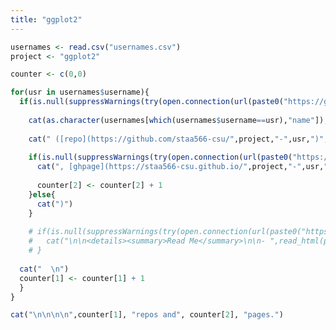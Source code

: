 ```yaml
---
title: "ggplot2"
---
```


```r


usernames <- read.csv("usernames.csv")
project <- "ggplot2"

counter <- c(0,0)

for(usr in usernames$username){
  if(is.null(suppressWarnings(try(open.connection(url(paste0("https://github.com/staa566-csu/",project,"-",usr)),open="rt",timeout=2),silent=T)[1]))){
    
    cat(as.character(usernames[which(usernames$username==usr),"name"]), sep='')
    
    cat(" ([repo](https://github.com/staa566-csu/",project,"-",usr,")", sep='')
    
    if(is.null(suppressWarnings(try(open.connection(url(paste0("https://staa566-csu.github.io/",project,"-",usr)),open="rt",timeout=2),silent=T)[1]))){
      cat(", [ghpage](https://staa566-csu.github.io/",project,"-",usr,"))", sep='')
      
      counter[2] <- counter[2] + 1
    }else{
      cat(")")
    }
    
    # if(is.null(suppressWarnings(try(open.connection(url(paste0("https://raw.githubusercontent.com/staa566-csu/",project,"-",usr,"/main/README.md")),open="rt",timeout=2),silent=T)[1]))){
    #   cat("\n\n<details><summary>Read Me</summary>\n\n- ",read_html(paste0("https://raw.githubusercontent.com/staa566-csu/",project,"-",usr,"/main/README.md")),"\n\n</details>", sep='')
    # }    
  
  cat("  \n")
  counter[1] <- counter[1] + 1
  }
}

cat("\n\n\n\n",counter[1], "repos and", counter[2], "pages.")
```
